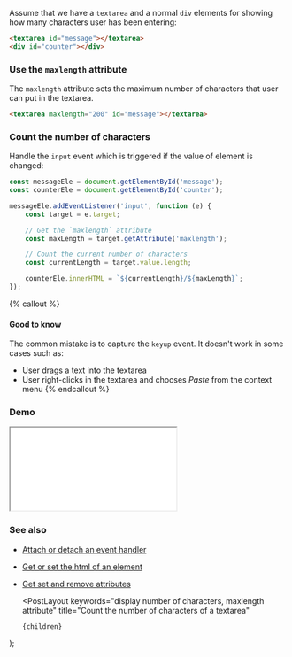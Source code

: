 
Assume that we have a `textarea` and a normal `div` elements for showing how many characters user has been entering:

```html
<textarea id="message"></textarea>
<div id="counter"></div>
```

### Use the `maxlength` attribute

The `maxlength` attribute sets the maximum number of characters that user can put in the textarea.

```html
<textarea maxlength="200" id="message"></textarea>
```

### Count the number of characters

Handle the `input` event which is triggered if the value of element is changed:

```js
const messageEle = document.getElementById('message');
const counterEle = document.getElementById('counter');

messageEle.addEventListener('input', function (e) {
    const target = e.target;

    // Get the `maxlength` attribute
    const maxLength = target.getAttribute('maxlength');

    // Count the current number of characters
    const currentLength = target.value.length;

    counterEle.innerHTML = `${currentLength}/${maxLength}`;
});
```

{% callout %}

#### Good to know

The common mistake is to capture the `keyup` event. It doesn't work in some cases such as:

-   User drags a text into the textarea
-   User right-clicks in the textarea and chooses _Paste_ from the context menu
    {% endcallout %}

### Demo

<iframe src="/demo/count-the-number-of-characters-of-a-textarea/index.html"></iframe>

### See also

-   [Attach or detach an event handler](/attach-or-detach-an-event-handler)
-   [Get or set the html of an element](/get-or-set-the-html-of-an-element)
-   [Get set and remove attributes](/get-set-and-remove-attributes)

    <PostLayout
        keywords="display number of characters, maxlength attribute"
        title="Count the number of characters of a textarea"
    >
        {children}
    </PostLayout>
);